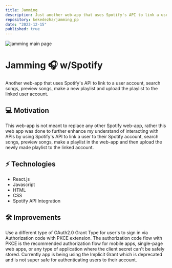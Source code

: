 ```yaml
---
title: Jamming
description: Just another web-app that uses Spotify's API to link a user account, search songs, preview songs, make anew playlist and upload the playlist to the linked user account.
repository: kekedezha/jamming_pp
date: "2023-12-15"
published: true
---
```


![jamming main page](/project_images/jamming_preview.png)

# Jamming 🎧 w/Spotify

Another web-app that uses Spotify's API to link to a user account, search songs, preview songs, make a new playlist and upload the playlist to the linked user account.

## 💻 Motivation

This web-app is not meant to replace any other Spotify web-app, rather this web app was done to further enhance my understand of interacting with APIs by using Spotify's API to link a user to their Spotify account, search songs, preview songs, make a playlist in the web-app and then upload the newly made playlist to the linked account.

## ⚡️ Technologies

- React.js
- Javascript
- HTML
- CSS
- Spotify API Integration

## 🛠️ Improvements

Use a different type of OAuth2.0 Grant Type for user's to sign in via Authorization code with PKCE extension. The authorization code flow with PKCE is the recommended authorization flow for mobile apps, single-page web apps, or any type of application where the client secret can't be safely stored.
Currently app is being using the Implicit Grant which is deprecated and is not super safe for authenticating users to their account.
